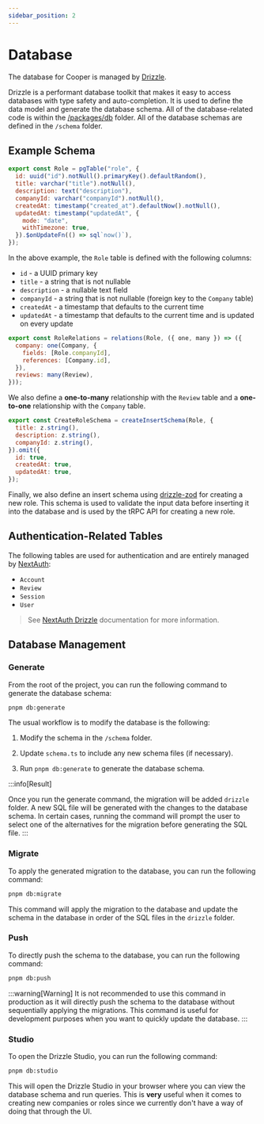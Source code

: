 ```yaml
---
sidebar_position: 2
---
```


# Database

The database for Cooper is managed by [Drizzle](https://orm.drizzle.team/).

Drizzle is a performant database toolkit that makes it easy to access databases with type safety and auto-completion. It is used to define the data model and generate the database schema. All of the database-related code is within the [/packages/db](https://github.com/sandboxnu/cooper/tree/main/packages/db) folder. All of the database schemas are defined in the `/schema` folder.

## Example Schema

```jsx title="src/schema/roles.ts"
export const Role = pgTable("role", {
  id: uuid("id").notNull().primaryKey().defaultRandom(),
  title: varchar("title").notNull(),
  description: text("description"),
  companyId: varchar("companyId").notNull(),
  createdAt: timestamp("created_at").defaultNow().notNull(),
  updatedAt: timestamp("updatedAt", {
    mode: "date",
    withTimezone: true,
  }).$onUpdateFn(() => sql`now()`),
});
```

In the above example, the `Role` table is defined with the following columns:

- `id` - a UUID primary key
- `title` - a string that is not nullable
- `description` - a nullable text field
- `companyId` - a string that is not nullable (foreign key to the `Company` table)
- `createdAt` - a timestamp that defaults to the current time
- `updatedAt` - a timestamp that defaults to the current time and is updated on every update

```jsx title="src/schema/roles.ts"
export const RoleRelations = relations(Role, ({ one, many }) => ({
  company: one(Company, {
    fields: [Role.companyId],
    references: [Company.id],
  }),
  reviews: many(Review),
}));
```

We also define a **one-to-many** relationship with the `Review` table and a **one-to-one** relationship with the `Company` table.

```jsx title="src/schema/roles.ts"
export const CreateRoleSchema = createInsertSchema(Role, {
  title: z.string(),
  description: z.string(),
  companyId: z.string(),
}).omit({
  id: true,
  createdAt: true,
  updatedAt: true,
});
```

Finally, we also define an insert schema using [drizzle-zod](https://orm.drizzle.team/docs/zod) for creating a new role. This schema is used to validate the input data before inserting it into the database and is used by the tRPC API for creating a new role.

## Authentication-Related Tables

The following tables are used for authentication and are entirely managed by [NextAuth](https://next-auth.js.org/):

- `Account`
- `Review`
- `Session`
- `User`

> See [NextAuth Drizzle](https://authjs.dev/getting-started/adapters/drizzle) documentation for more information.

## Database Management

### Generate

From the root of the project, you can run the following command to generate the database schema:

```bash
pnpm db:generate
```

The usual workflow is to modify the database is the following:

1. Modify the schema in the `/schema` folder.

2. Update `schema.ts` to include any new schema files (if necessary).

3. Run `pnpm db:generate` to generate the database schema.

:::info[Result]

Once you run the generate command, the migration will be added `drizzle` folder. A new SQL file will be generated with the changes to the database schema. In certain cases, running the command will prompt the user to select one of the alternatives for the migration before generating the SQL file.
:::

### Migrate

To apply the generated migration to the database, you can run the following command:

```bash
pnpm db:migrate
```

This command will apply the migration to the database and update the schema in the database in order of the SQL files in the `drizzle` folder.

### Push

To directly push the schema to the database, you can run the following command:

```bash
pnpm db:push
```

:::warning[Warning]
It is not recommended to use this command in production as it will directly push the schema to the database without sequentially applying the migrations. This command is useful for development purposes when you want to quickly update the database.
:::

### Studio

To open the Drizzle Studio, you can run the following command:

```bash
pnpm db:studio
```

This will open the Drizzle Studio in your browser where you can view the database schema and run queries. This is **very** useful when it comes to creating new companies or roles since we currently don't have a way of doing that through the UI.
